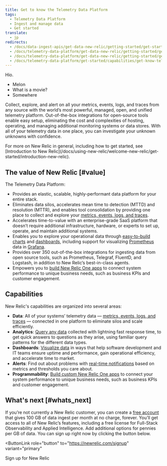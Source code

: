 ```yaml
---
title: Get to know the Telemetry Data Platform
tags:
  - Telemetry Data Platform
  - Ingest and manage data
  - Get started
translate:
  - jp
redirects:
  - /docs/data-ingest-apis/get-data-new-relic/getting-started/get-started-telemetry-data-platform
  - /docs/telemetry-data-platform/get-data-new-relic/getting-started/get-started-telemetry-data-platform
  - /docs/telemetry-data-platform/get-data-new-relic/getting-started/get-know-telemetry-data-platform
  - /docs/telemetry-data-platform/get-started/capabilities/get-know-telemetry-data-platform
---
```


Hio.
- Melon
- What is a movie?
- Somewhere

Collect, explore, and alert on all your metrics, events, logs, and traces from any source with the world’s most powerful, managed, open, and unified telemetry platform. Out-of-the-box integrations for open-source tools enable easy setup, eliminating the cost and complexities of hosting, operating, and managing additional monitoring systems or data stores. With all of your telemetry data in one place, you can investigate your unknown unknowns with confidence.

<Callout variant="tip">
  For more on New Relic in general, including how to get started, see [Introduction to New Relic](/docs/using-new-relic/welcome-new-relic/get-started/introduction-new-relic).
</Callout>

## The value of New Relic [#value]

The Telemetry Data Platform:

* Provides an elastic, scalable, highly-performant data platform for your entire stack.
* Eliminates data silos, accelerates mean time to detection (MTTD) and resolution (MTTR), and enables tool consolidation by providing one place to collect and explore your [metrics, events, logs, and traces](/docs/using-new-relic/data/understand-data/new-relic-data-types).
* Accelerates time-to-value with an enterprise-grade SaaS platform that doesn’t require additional infrastructure, hardware, or experts to set up, operate, and maintain additional systems.
* Enables you to explore your operational data through [easy-to-build charts](/docs/query-your-data/explore-query-data/query-builder/use-advanced-nrql-mode-specify-data) and [dashboards](/docs/query-your-data/explore-query-data/dashboards/introduction-new-relic-one-dashboards), including support for visualizing [Prometheus](/docs/integrations/prometheus-integrations/install-configure/set-your-prometheus-remote-write-integration) data in [Grafana](/docs/integrations/grafana-integrations/get-started/grafana-support-prometheus-promql).
* Provides over 350 out-of-the-box integrations for ingesting data from open source tools, such as Prometheus, Telegraf, FluentD, and Logstash, in addition to New Relic’s best-in-class agents.
* Empowers you to [build New Relic One apps](/docs/new-relic-one/use-new-relic-one/build-new-relic-one/new-relic-one-build-your-own-custom-new-relic-one-application) to connect system performance to unique business needs, such as business KPIs and customer engagement.

## Capabilities

New Relic's capabilities are organized into several areas:

* **Data**: All of your systems’ telemetry data — [metrics, events, logs, and traces](/docs/using-new-relic/data/understand-data/new-relic-data-types) — connected in one platform to eliminate silos and scale efficiently.
* **Analytics**: [Query any data](/docs/using-new-relic/data/understand-data/query-new-relic-data) collected with lightning fast response time, to get quick answers to questions as they arise, using familiar query patterns for the different data types.
* **Dashboards**: [Visualize data](/docs/dashboards/new-relic-one-dashboards/get-started/introduction-new-relic-one-dashboards) in ways that help software development and IT teams ensure uptime and performance, gain operational efficiency, and accelerate time to market.
* **Alerts**: Find out about problems with [real-time notifications](/docs/alerts/new-relic-alerts/getting-started/new-relic-alerts-concepts-workflow) based on metrics and thresholds you care about.
* **Programmability**: [Build custom New Relic One apps](/docs/new-relic-one/use-new-relic-one/build-new-relic-one/new-relic-one-build-your-own-custom-new-relic-one-application) to connect your system performance to unique business needs, such as business KPIs and customer engagement.

## What's next [#whats_next]

If you’re not currently a New Relic customer, you can create a [free account](http://www.newrelic.com/pricing) that gives 100 GB of data ingest per month at no charge, forever. You’ll get access to all of New Relic’s features, including a free license for Full-Stack Observability and Applied Intelligence. Add additional options for pennies per GB of data. You can sign up right now by clicking the button below.

<ButtonLink
  role="button"
  to="https://newrelic.com/signup"
  variant="primary"
>
  Sign up for New Relic
</ButtonLink>
